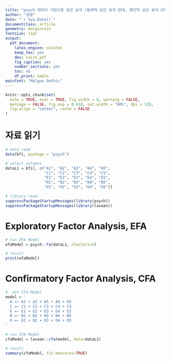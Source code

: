 ```yaml
---
title: "psych 데이터 기반으로 요인 분석 (탐색적 요인 분석 EFA, 확인적 요인 분석 CFA"
author: "성명"
date: "`r Sys.Date()`"
documentclass: article
geometry: margin=1in
fontsize: 11pt
output:
  pdf_document:
    latex_engine: xelatex
    keep_tex: yes
    dev: cairo_pdf
    fig_caption: yes
    number_sections: yes
    toc: no
    df_print: kable
mainfont: "Malgun Gothic"
---
```


```r
knitr::opts_chunk$set(
  echo = TRUE, eval = TRUE, fig.width = 6, warning = FALSE,
  message = FALSE, fig.asp = 0.618, out.width = "80%", dpi = 120,
  fig.align = "center", cache = FALSE
)
```

# 자료 읽기
```r
# data read
data(bfi, package = "psych")

# select columns
dataL1 = bfi[, c("A1", "A2", "A3", "A4", "A5",
                 "C1", "C2", "C3", "C4", "C5",
                 "E1", "E2", "E3", "E4", "E5",
                 "N1", "N2", "N3", "N4", "N5",
                 "O1", "O2", "O3", "O4", "O5")]

# library read
suppressPackageStartupMessages(library(psych))
suppressPackageStartupMessages(library(lavaan))
```

# Exploratory Factor Analysis, EFA
```r
# run EFA Model
efaModel = psych::fa(dataL1, nfactors=5)

# result
print(efaModel)
``` 
  
# Confirmatory Factor Analysis, CFA
```r
#  set CFA Model
model = '
  A =~ A1 + A2 + A3 + A4 + A5
  C =~ C1 + C2 + C3 + C4 + C5
  E =~ E1 + E2 + E3 + E4 + E5
  N =~ N1 + N2 + N3 + N4 + N5
  O =~ O1 + O2 + O3 + O4 + O5
'

# run CFA Model
cfaModel = lavaan::cfa(model, data=dataL1)

# result
summary(cfaModel, fit.measures=TRUE)
```